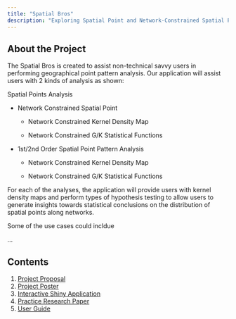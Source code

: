 ```yaml
---
title: "Spatial Bros"
description: "Exploring Spatial Point and Network-Constrained Spatial Point Analysis"
---
```


## About the Project

The Spatial Bros is created to assist non-technical savvy users in performing geographical point pattern analysis. Our application will assist users with 2 kinds of analysis as shown:

Spatial Points Analysis

-   Network Constrained Spatial Point

    -   Network Constrained Kernel Density Map

    -   Network Constrained G/K Statistical Functions

-   1st/2nd Order Spatial Point Pattern Analysis

    -   Network Constrained Kernel Density Map

    -   Network Constrained G/K Statistical Functions

For each of the analyses, the application will provide users with kernel density maps and perform types of hypothesis testing to allow users to generate insights towards statistical conclusions on the distribution of spatial points along networks.

Some of the use cases could incldue

...

## Contents

1.  [Project Proposal](/proposal.html)
2.  [Project Poster](https://github.com/renjie-teo/spatial-bros/blob/master/Spatial%20Bros%20Poster.pdf)
3.  [Interactive Shiny Application](https://renjieteo.shinyapps.io/SpatialBros/)
4.  [Practice Research Paper](https://github.com/renjie-teo/spatial-bros/blob/master/Spatial%20Bros%20Research%20Report.pdf)
5.  [User Guide](https://github.com/renjie-teo/spatial-bros/blob/master/Spatial%20Bros%20User%20Guide.pdf)
